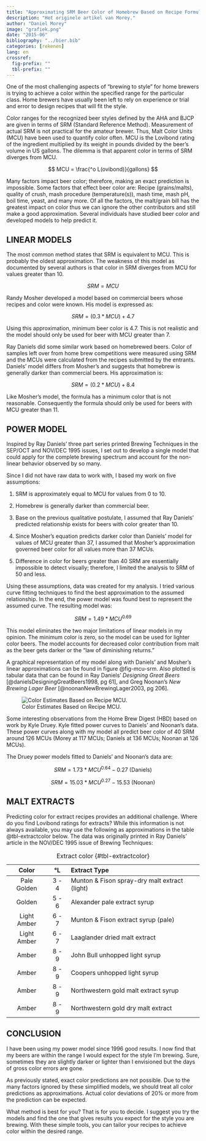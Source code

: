 ```yaml
---
title: "Approximating SRM Beer Color of Homebrew Based on Recipe Formulation"
description: "Het originele artikel van Morey."
author: "Daniel Morey"
image: "grafiek.png"
date: "2015-06"
bibliography: "../bier.bib"
categories: [rekenen]
lang: en
crossref: 
  fig-prefix: ""
  tbl-prefix: ""
---
```


One of the most challenging aspects of "brewing to style" for home brewers is trying to achieve a color within the specified range for the particular class. Home brewers have usually been left to rely on experience or trial and error to design recipes that will fit the style.

Color ranges for the recognized beer styles defined by the AHA and BJCP are given in terms of SRM (Standard Reference Method). Measurement of actual SRM is not practical for the amateur brewer. Thus, Malt Color Units (MCU) have been used to quantify color often. MCU is the Lovibond rating of the ingredient multiplied by its weight in pounds divided by the beer's volume in US gallons. The dilemma is that apparent color in terms of SRM diverges from MCU.

$$
MCU = \frac{^o L(ovibond)}{gallons}
$$

Many factors impact beer color; therefore, making an exact prediction is impossible. Some factors that effect beer color are: Recipe (grains/malts), quality of crush, mash procedure (temperature(s)), mash time, mash pH, boil time, yeast, and many more. Of all the factors, the malt/grain bill has the greatest impact on color thus we can ignore the other contributors and still make a good approximation. Several individuals have studied beer color and developed models to help predict it.

## LINEAR MODELS

The most common method states that SRM is equivalent to MCU. This is probably the oldest approximation. The weakness of this model as documented by several authors is that color in SRM diverges from MCU for values greater than 10.

$$SRM = MCU$$

Randy Mosher developed a model based on commercial beers whose recipes and color were known. His model is expressed as:

$$SRM = (0.3*MCU) + 4.7$$

Using this approximation, minimum beer color is 4.7. This is not realistic and the model should only be used for beer with MCU greater than 7.

Ray Daniels did some similar work based on homebrewed beers. Color of samples left over from home brew competitions were measured using SRM and the MCUs were calculated from the recipes submitted by the entrants. Daniels' model differs from Mosher's and suggests that homebrew is generally darker than commercial beers. His approximation is:

$$SRM = (0.2*MCU) + 8.4$$

Like Mosher's model, the formula has a minimum color that is not reasonable. Consequently the formula should only be used for beers with MCU greater than 11.

## POWER MODEL

Inspired by Ray Daniels' three part series printed Brewing Techniques in the SEP/OCT and NOV/DEC 1995 issues, I set out to develop a single model that could apply for the complete brewing spectrum and account for the non-linear behavior observed by so many.

Since I did not have raw data to work with, I based my work on five assumptions:

1.  SRM is approximately equal to MCU for values from 0 to 10.

2.  Homebrew is generally darker than commercial beer.

3.  Base on the previous qualitative postulate, I assumed that Ray Daniels' predicted relationship exists for beers with color greater than 10.

4.  Since Mosher's equation predicts darker color than Daniels' model for values of MCU greater than 37, I assumed that Mosher's approximation governed beer color for all values more than 37 MCUs.

5.  Difference in color for beers greater than 40 SRM are essentially impossible to detect visually; therefore, I limited the analysis to SRM of 50 and less.

Using these assumptions, data was created for my analysis. I tried various curve fitting techniques to find the best approximation to the assumed relationship. In the end, the power model was found best to represent the assumed curve. The resulting model was:

$$SRM = 1.49*MCU^{0.69}$$

This model eliminates the two major limitations of linear models in my opinion. The minimum color is zero, so the model can be used for lighter color beers. The model accounts for decreased color contribution from malt as the beer gets darker or the "law of diminishing returns."

A graphical representation of my model along with Daniels' and Mosher's linear approximations can be found in figure @fig-mcu-srm. Also plotted is tabular data that can be found in Ray Daniels' *Designing Great Beers* [@danielsDesigningGreatBeers1998, pg 61], and Greg Noonan's *New Brewing Lager Beer* [@noonanNewBrewingLager2003, pg 206].

![Color Estimates Based on Recipe MCU.](mcu-srm.png){#fig-mcu-srm}

Some interesting observations from the Home Brew Digest (HBD) based on work by Kyle Druey. Kyle fitted power curves to Daniels' and Noonan's data. These power curves along with my model all predict beer color of 40 SRM around 126 MCUs (Morey at 117 MCUs; Daniels at 136 MCUs; Noonan at 126 MCUs).

The Druey power models fitted to Daniels' and Noonan's data are:

$$
SRM = 1.73*MCU^{0.64} - 0.27 \text{ (Daniels)}
$$

$$
SRM = 15.03*MCU^{0.27} -15.53 \text{ (Noonan)}
$$

## MALT EXTRACTS

Predicting color for extract recipes provides an additional challenge. Where do you find Lovibond ratings for extracts? While this information is not always available, you may use the following as approximations in the table @tbl-extractcolor below. The data was originally printed in Ray Daniels' article in the NOV/DEC 1995 issue of Brewing Techniques:

|    Color    |  °L   | Extract Type                                  |
|:-----------:|:-----:|:----------------------------------------------|
| Pale Golden | 3 - 4 | Munton & Fison spray-dry malt extract (light) |
|   Golden    | 5 - 6 | Alexander pale extract syrup                  |
| Light Amber | 6 - 7 | Munton & Fison extract syrup (pale)           |
| Light Amber | 6 - 7 | Laaglander dried malt extract                 |
|    Amber    | 8 - 9 | John Bull unhopped light syrup                |
|    Amber    | 8 - 9 | Coopers unhopped light syrup                  |
|    Amber    | 8 - 9 | Northwestern gold malt extract syrup          |
|    Amber    | 8 - 9 | Northwestern gold dry malt extract            |

: Extract color {#tbl-extractcolor}

## CONCLUSION

I have been using my power model since 1996 good results. I now find that my beers are within the range I would expect for the style I'm brewing. Sure, sometimes they are slightly darker or lighter than I envisioned but the days of gross color errors are gone.

As previously stated, exact color predictions are not possible. Due to the many factors ignored by these simplified models, we should treat all color predictions as approximations. Actual color deviations of 20% or more from the prediction can be expected.

What method is best for you? That is for you to decide. I suggest you try the models and find the one that gives results you expect for the style you are brewing. With these simple tools, you can tailor your recipes to achieve color within the desired range.
